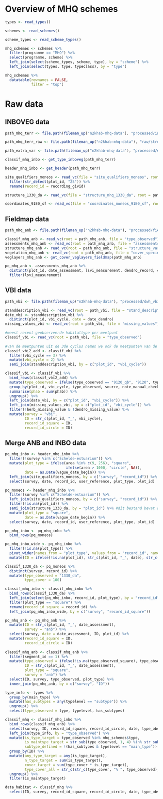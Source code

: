 # Overview of MHQ schemes

```r

types <- read_types()

schemes <- read_schemes()

scheme_types <- read_scheme_types()

mhq_schemes <- schemes %>%
  filter(programme == "MHQ") %>%
  select(programme, scheme) %>%
  left_join(select(scheme_types, scheme, type), by = "scheme") %>%
  left_join(select(types, type, typeclass), by = "type")
```

```r
mhq_schemes %>%
  datatable(rownames = FALSE,
            filter = "top")
```


# Raw data

## INBOVEG data

```r
path_mhq_terr <- file.path(fileman_up("n2khab-mhq-data"), "processed/inboveg_mhq_terr")

path_mhq_terr_raw <- file.path(fileman_up("n2khab-mhq-data"), "raw/structure_variables")

path_extra_var <- file.path(fileman_up("n2khab-mhq-data"), "processed/extra_var_mhq")

classif_mhq_inbo <- get_type_inboveg(path_mhq_terr)

header_mhq_inbo <- get_header(path_mhq_terr)

site_qualifiers_moneos <- read_vc(file = "site_qualifiers_moneos", root = path_mhq_terr) %>%
  filter(str_detect(plot_id, "ZS")) %>%
  rename(record_id = recording_givid)

structure_1330_da <- read_vc(file = "structure_mhq_1330_da", root = path_mhq_terr)

coordinates_91E0_sf <- read_vc(file = "coordinates_moneos_91E0_sf", root = path_mhq_terr)

```

## Fieldmap data

```r

path_mhq_anb <- file.path(fileman_up("n2khab-mhq-data"), "processed/fieldmap_mhq")

classif_mhq_anb <- read_vc(root = path_mhq_anb, file = "type_observed")
assessments_mhq_anb <- read_vc(root = path_mhq_anb, file = "assessments")
structure_mhq_anb <- read_vc(root = path_mhq_anb, file = "structure_vars")
vegetation_mhq_anb <- read_vc(root = path_mhq_anb, file = "cover_species")
veglayers_mhq_anb <- get_cover_veglayers_fieldmap(path_mhq_anb)

pq_mhq_anb <- assessments_mhq_anb %>%
  distinct(plot_id, date_assessment, lsvi_measurement, dendro_record, cover_species_record) %>%
  filter(lsvi_measurement)
```

## VBI data

```r

path_vbi <- file.path(fileman_up("n2khab-mhq-data"), "processed/dwh_vbi")

standdescription_vbi <- read_vc(root = path_vbi, file = "stand_description")
date_vbi <- standdescription_vbi %>%
  distinct(plot_id, vbi_cycle, date = date_dendro)
missing_values_vbi <- read_vc(root = path_vbi, file = "missing_values")

#meest recent geobserveerde habitattype per meetpunt
classif_vbi <- read_vc(root = path_vbi, file = "type_observed")
  
#van de meetpunten uit de 3de cyclus nemen we ook de meetpunten van de 2de cyclus en gaan we uit van hetzelfde habitattype
classif_vbi2_add <- classif_vbi %>%
  filter(vbi_cycle == 3) %>%
  mutate(vbi_cycle = 2) %>%
  semi_join(standdescription_vbi, by = c("plot_id", "vbi_cycle"))

classif_vbi <- classif_vbi %>%
  bind_rows(classif_vbi2_add) %>%
  mutate(type_observed = ifelse(type_observed == "9120_qb", "9120", type_observed)) %>%
  group_by(plot_id, vbi_cycle, type_observed, source, note_manual_check) %>%
  summarise(phab = sum(phab)) %>%
  ungroup() %>%
  left_join(date_vbi, by = c("plot_id", "vbi_cycle")) %>%
  left_join(missing_values_vbi, by = c("plot_id", "vbi_cycle")) %>%
  filter(!herb_missing_value & !dendro_missing_value) %>%
  mutate(survey = "vbi",
         ID = str_c(plot_id, "_", vbi_cycle),
         record_id_square = ID,
         record_id_circle = ID)
```

## Merge ANB and INBO data

```r

pq_mhq_inbo <- header_mhq_inbo %>%
  filter(!survey %in% c("Schelde-estuarium")) %>%
  mutate(plot_type = ifelse(area %in% c(9, 256), "square",
                            ifelse(area > 1000, "circle", NA)),
         date = as.Date(vague_date_begin)) %>%
  left_join(site_qualifiers_moneos, by = c("survey", "record_id")) %>%
  select(survey, date, record_id, user_reference, plot_type, plot_id)

pq_moneos <- header_mhq_inbo %>%
  filter(survey %in% c("Schelde-estuarium")) %>%
  left_join(site_qualifiers_moneos, by = c("survey", "record_id")) %>%
  filter(!is.na(plot_id)) %>%
  semi_join(structure_1330_da, by = "plot_id") %>% #dit bestand bevat alle plots met 1330_da
  mutate(plot_type = "square",
         date = as.Date(vague_date_begin)) %>%
  select(survey, date, record_id, user_reference, plot_type, plot_id) 

pq_mhq_inbo <- pq_mhq_inbo %>%
  bind_rows(pq_moneos)

pq_mhq_inbo_wide <- pq_mhq_inbo %>%
  filter(!is.na(plot_type)) %>%
  pivot_wider(names_from = "plot_type", values_from = "record_id", names_prefix = "record_id_") %>%
  mutate(ID = ifelse(!is.na(plot_id), str_c(plot_id, "_", date), str_c(user_reference, "_", date)))

classif_1330_da <- pq_moneos %>%
  distinct(survey, record_id) %>%
  mutate(type_observed = "1330_da",
         type_cover = 100)

classif_mhq_inbo <- classif_mhq_inbo %>%
  bind_rows(classif_1330_da) %>%
  left_join(select(pq_mhq_inbo, record_id, plot_type), by = "record_id") %>%
  filter(plot_type == "square") %>%
  rename(record_id_square = record_id) %>%
  left_join(pq_mhq_inbo_wide, by = c("survey", "record_id_square"))

pq_mhq_anb <- pq_mhq_anb %>%
  mutate(ID = str_c(plot_id, "_", date_assessment),
         survey = "anb") %>%
  select(survey, date = date_assessment, ID, plot_id) %>%
  mutate(record_id_square = ID,
         record_id_circle = ID)
  
classif_mhq_anb <- classif_mhq_anb %>%
  filter(segment_id == 1) %>%
  mutate(type_observed = ifelse(!is.na(type_observed_square), type_observed_square, type_observed_circle),
         ID = str_c(plot_id, "_", date_assessment),
         plot_type = "square",
         survey = "anb") %>%
  select(ID, survey, type_observed, plot_type) %>%
  inner_join(pq_mhq_anb, by = c("survey", "ID"))

type_info <- types %>%
  group_by(main_type) %>%
  mutate(has_subtypes = any(typelevel == "subtype")) %>%
  ungroup() %>%
  select(type_observed = type, typelevel, has_subtypes)

classif_mhq <- classif_mhq_inbo %>%
  bind_rows(classif_mhq_anb) %>%
  select(survey, ID, record_id_square, record_id_circle, date, type_observed, plot_type, type_cover, plot_id) %>%
  left_join(type_info, by = "type_observed") %>%
  mutate(is_type_target = type_observed %in% mhq_schemes$type,
         is_maintype_target = str_sub(type_observed, 1, 4) %in% str_sub(mhq_schemes$type, 1, 4),
         subtype_defined = !(has_subtypes & typelevel == "main_type")) %>%
  group_by(ID) %>%
  mutate(any_type_target = any(is_type_target),
         n_type_target = sum(is_type_target),
         cover_target = sum(type_cover * is_type_target),
         type_cover_all = str_c(str_c(type_cover, "% ", type_observed), collapse = "; ")) %>%
  ungroup() %>%
  filter(is_maintype_target)

data_habitat <- classif_mhq %>%
  select(ID, survey, record_id_square, record_id_circle, date, type_observed, subtype_defined, type_cover, type_cover_all, plot_id)
  
```


